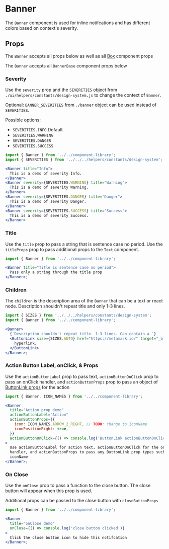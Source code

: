 
# Banner

The `Banner` component is used for inline notifcations and has different colors based on context's severity.

<Canvas>
  <Story id="components-componentlibrary-banner--default-story" />
</Canvas>

## Props

The `Banner` accepts all props below as well as all [Box](/docs/ui-components-ui-box-box-stories-js--default-story#props) component props

<ArgsTable of={Banner} />

The `Banner` accepts all `BannerBase` component props below

<ArgsTable of={BannerBase} />

### Severity

Use the `severity` prop and the `SEVERITIES` object from `./ui/helpers/constants/design-system.js` to change the context of `Banner`.

Optional: `BANNER_SEVERITIES` from `./banner` object can be used instead of `SEVERITIES`.

Possible options:

- `SEVERITIES.INFO` Default
- `SEVERITIES.WARNING`
- `SEVERITIES.DANGER`
- `SEVERITIES.SUCCESS`

<Canvas>
  <Story id="components-componentlibrary-banner--severity" />
</Canvas>

```jsx
import { Banner } from '../../component-library';
import { SEVERITIES } from '../../../helpers/constants/design-system';

<Banner title="Info">
  This is a demo of severity Info.
</Banner>
<Banner severity={SEVERITIES.WARNING} title="Warning">
  This is a demo of severity Warning.
</Banner>
<Banner severity={SEVERITIES.DANGER} title="Danger">
  This is a demo of severity Danger.
</Banner>
<Banner severity={SEVERITIES.SUCCESS} title="Success">
  This is a demo of severity Success.
</Banner>
```

### Title

Use the `title` prop to pass a string that is sentence case no period. Use the `titleProps` prop to pass additional props to the `Text` component.

<Canvas>
  <Story id="components-componentlibrary-banner--title" />
</Canvas>

```jsx
import { Banner } from '../../component-library';

<Banner title="Title is sentence case no period">
  Pass only a string through the title prop
</Banner>;
```

### Children

The `children` is the description area of the `Banner` that can be a text or react node. Description shouldn't repeat title and only 1-3 lines.

<Canvas>
  <Story id="components-componentlibrary-banner--children" />
</Canvas>

```jsx
import { SIZES } from '../../../helpers/constants/design-system';
import { Banner } from '../../component-library';

<Banner>
  {`Description shouldn't repeat title. 1-3 lines. Can contain a `}
  <ButtonLink size={SIZES.AUTO} href="https://metamask.io/" target="_blank">
    hyperlink.
  </ButtonLink>
</Banner>;
```

### Action Button Label, onClick, & Props

Use the `actionButtonLabel` prop to pass text, `actionButtonOnClick` prop to pass an onClick handler, and `actionButtonProps` prop to pass an object of [ButtonLink props](/docs/ui-components-component-library-button-link-button-link-stories-js--default-story) for the action

<Canvas>
  <Story id="components-componentlibrary-banner--action-button" />
</Canvas>

```jsx
import { Banner, ICON_NAMES } from '../../component-library';

<Banner
  title="Action prop demo"
  actionButtonLabel="Action"
  actionButtonProps={{
    icon: ICON_NAMES.ARROW_2_RIGHT, // TODO: change to iconName
    iconPositionRight: true,
  }}
  actionButtonOnClick={() => console.log('ButtonLink actionButtonOnClick demo')}
>
  Use actionButtonLabel for action text, actionButtonOnClick for the onClick
  handler, and actionButtonProps to pass any ButtonLink prop types such as
  iconName
</Banner>;
```

### On Close

Use the `onClose` prop to pass a function to the close button. The close button will appear when this prop is used.

Additional props can be passed to the close button with `closeButtonProps`

<Canvas>
  <Story id="components-componentlibrary-banner--on-close" />
</Canvas>

```jsx
import { Banner } from '../../component-library';

<Banner
  title="onClose demo"
  onClose={() => console.log('close button clicked')}
>
  Click the close button icon to hide this notifcation
</Banner>;
```
